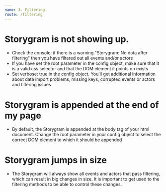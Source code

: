 ```yaml
---
name: 3. Filtering
route: /filtering
---
```


# Storygram is not showing up.

* Check the console; if there is a warning "Storygram: No data after filtering" then you have filtered out all events and/or actors
* If you have set the root parameter in the config object, make sure that it is a valid css selector and that the DOM element it points on exists
* Set verbose: true in the config object. You'll get additional information about data import problems, missing keys, corrupted events or actors and filtering issues

# Storygram is appended at the end of my page

* By default, the Storygram is appended at the body tag of your html document. Change the root parameter in your config object to select the correct DOM element to which it should be appended

# Storygram jumps in size

* The Storygram will always show all events and actors that pass filtering, which can result in big changes in size. It is important to get used to the filtering methods to be able to control these changes.